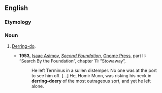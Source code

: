 ==English==

===Etymology===
{{suffix|en|derring-do|ery}}

===Noun===
{{en-noun|-}}

# {{lb|en|nonce-word}} [[derring-do|Derring-do]].
#* '''1953,''' [[w:Isaac Asimov|Isaac Asimov]], ''[[w:Second Foundation|Second Foundation]]'', [[w:Gnome Press|Gnome Press]], part II: “Search By the Foundation”, chapter 11: “Stowaway”,
#*: He left Terminus in a sullen distemper. No one was at the port to see him off. […] He, Homir Munn, was risking his neck in '''derring-doery''' of the most outrageous sort, and yet he left alone.